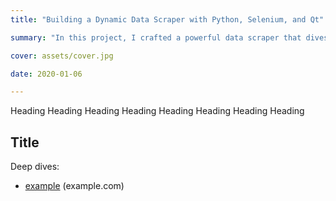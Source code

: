 ```yaml
---
title: "Building a Dynamic Data Scraper with Python, Selenium, and Qt"

summary: "In this project, I crafted a powerful data scraper that dives into the world of Instagram, leveraging Python, Selenium, and Qt. This bot skillfully navigates through various profiles and hashtags, pulling valuable insights and data to help uncover trends and patterns on the platform. Join me as I explore the challenges of scraping and the exciting possibilities it opens up for data analysis!"

cover: assets/cover.jpg

date: 2020-01-06

---
```


Heading Heading Heading Heading Heading Heading Heading Heading




## Title

Deep dives:
- [example](https://example.com) (example.com)

